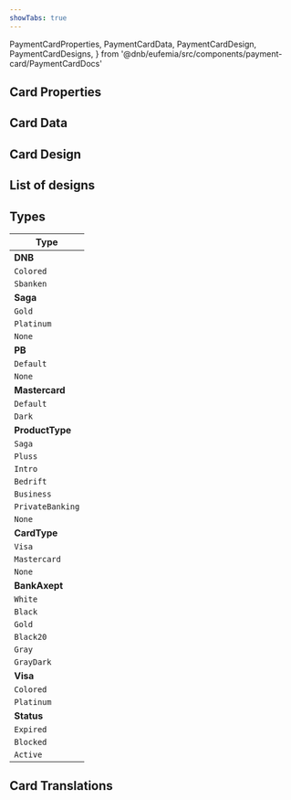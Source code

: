 ```yaml
---
showTabs: true
---
```


  PaymentCardProperties,
  PaymentCardData,
  PaymentCardDesign,
  PaymentCardDesigns,
} from '@dnb/eufemia/src/components/payment-card/PaymentCardDocs'

## Card Properties

<PropertiesTable props={PaymentCardProperties} />

## Card Data

<PropertiesTable props={PaymentCardData} />

## Card Design

<PropertiesTable props={PaymentCardDesign} />

## List of designs

<PropertiesTable props={PaymentCardDesigns} />

## Types

| Type             |
| ---------------- |
| **DNB**          |
| `Colored`        |
| `Sbanken`        |
| **Saga**         |
| `Gold`           |
| `Platinum`       |
| `None`           |
| **PB**           |
| `Default`        |
| `None`           |
| **Mastercard**   |
| `Default`        |
| `Dark`           |
| **ProductType**  |
| `Saga`           |
| `Pluss`          |
| `Intro`          |
| `Bedrift`        |
| `Business`       |
| `PrivateBanking` |
| `None`           |
| **CardType**     |
| `Visa`           |
| `Mastercard`     |
| `None`           |
| **BankAxept**    |
| `White`          |
| `Black`          |
| `Gold`           |
| `Black20`        |
| `Gray`           |
| `GrayDark`       |
| **Visa**         |
| `Colored`        |
| `Platinum`       |
| **Status**       |
| `Expired`        |
| `Blocked`        |
| `Active`         |

## Card Translations

<TranslationsTable localeKey="PaymentCard" />
